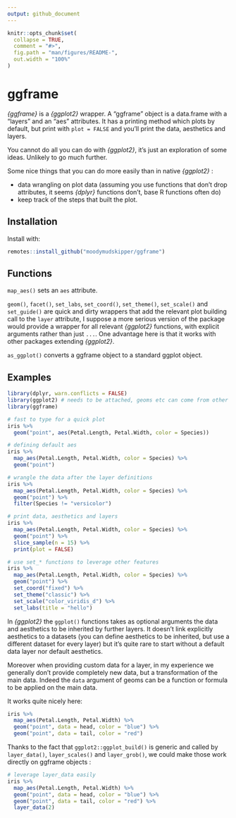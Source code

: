 ```yaml
---
output: github_document
---
```


<!-- README.md is generated from README.Rmd. Please edit that file -->

```r
knitr::opts_chunk$set(
  collapse = TRUE,
  comment = "#>",
  fig.path = "man/figures/README-",
  out.width = "100%"
)
```

# ggframe

*{ggframe}* is a *{ggplot2}* wrapper. A "ggframe" object is a data.frame with
a "layers" and an "aes" attributes. It has a printing method which plots
by default, but print with `plot = FALSE` and you'll print the data, aesthetics
and layers.

You cannot do all you can do with *{ggplot2}*, it's just an exploration of some
ideas. Unlikely to go much further.

Some nice things that you can do more easily than in native *{ggplot2}* : 

* data wrangling on plot data (assuming you use functions that don't drop attributes, 
it seems *{dplyr}* functions don't, base R functions often do)
* keep track of the steps that built the plot.

## Installation

Install with:

``` r
remotes::install_github("moodymudskipper/ggframe")
```
## Functions

`map_aes()` sets an `aes` attribute.

`geom()`, `facet()`, `set_labs`, `set_coord()`, `set_theme()`, `set_scale()` 
and `set_guide()` are quick and dirty wrappers that
add the relevant plot building call to the `layer` attribute, 
I suppose a more serious version of the package would provide a wrapper for all
relevant *{ggplot2}* functions, with explicit arguments rather than just `...`. 
One advantage here is that it works with other packages extending *{ggplot2}*.

`as_ggplot()` converts a ggframe object to a standard ggplot object.

## Examples

```r
library(dplyr, warn.conflicts = FALSE)
library(ggplot2) # needs to be attached, geoms etc can come from other packages too
library(ggframe)

# fast to type for a quick plot 
iris %>%
  geom("point", aes(Petal.Length, Petal.Width, color = Species)) 

# defining default aes
iris %>%
  map_aes(Petal.Length, Petal.Width, color = Species) %>%
  geom("point") 

# wrangle the data after the layer definitions
iris %>%
  map_aes(Petal.Length, Petal.Width, color = Species) %>%
  geom("point") %>%
  filter(Species != "versicolor")

# print data, aesthetics and layers
iris %>%
  map_aes(Petal.Length, Petal.Width, color = Species) %>%
  geom("point") %>%
  slice_sample(n = 15) %>%
  print(plot = FALSE)

# use set_* functions to leverage other features
iris %>%
  map_aes(Petal.Length, Petal.Width, color = Species) %>%
  geom("point") %>%
  set_coord("fixed") %>%
  set_theme("classic") %>%
  set_scale("color_viridis_d") %>%
  set_labs(title = "hello")
```

In *{ggplot2}* the `ggplot()` functions takes as optional arguments the data and aesthetics
to be inherited by further layers. It doesn't link explicitly aesthetics to a datasets
(you can define aesthetics to be inherited, but use a different dataset for every layer) 
but it's quite rare to start without a default data layer nor default aesthetics.

Moreover when providing custom data for a layer, in my experience we generally don't
provide completely new data, but a transformation of the main data. Indeed the `data`
argument of geoms can be a function or formula to be applied on the main data.

It works quite nicely here:

```r
iris %>%
  map_aes(Petal.Length, Petal.Width) %>%
  geom("point", data = head, color = "blue") %>%
  geom("point", data = tail, color = "red")
```

Thanks to the fact that `ggplot2::ggplot_build()` is generic and called by
`layer_data()`, `layer_scales()` and `layer_grob()`, we could make those
work directly on ggframe objects :

```r
# leverage layer_data easily
iris %>%
  map_aes(Petal.Length, Petal.Width) %>%
  geom("point", data = head, color = "blue") %>%
  geom("point", data = tail, color = "red") %>%
  layer_data(2)
```

